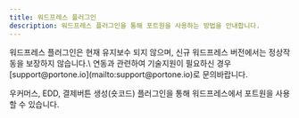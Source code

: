 ```yaml
---
title: 워드프레스 플러그인
description: 워드프레스 플러그인을 통해 포트원을 사용하는 방법을 안내합니다.
---
```




<Hint style="warning">
워드프레스 플러그인은 현재 유지보수 되지 않으며, 신규 워드프레스 버전에서는 정상작동을 보장하지 않습니다.\
연동과 관련하여 기술지원이 필요하신 경우 [support@portone.io](mailto:support@portone.io)로 문의바랍니다.

</Hint>

우커머스, EDD, 결제버튼 생성(숏코드) 플러그인을 통해 워드프레스에서 포트원을 사용할 수 있습니다.

<ContentRef slug="/ko/woocommerce/readme" />

<ContentRef slug="/ko/edd" />

<ContentRef slug="/ko/button" />
